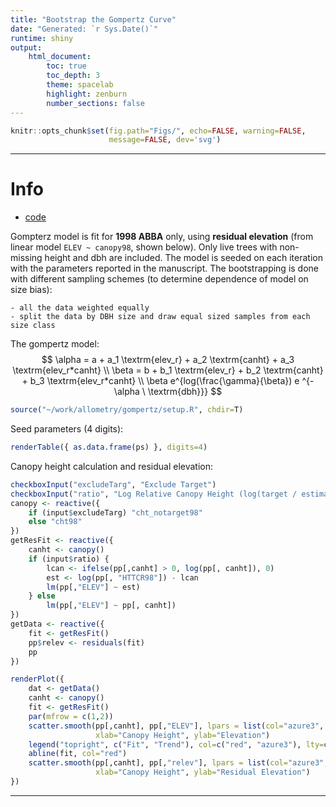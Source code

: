 ```yaml
---
title: "Bootstrap the Gompertz Curve"
date: "Generated: `r Sys.Date()`"
runtime: shiny
output:
    html_document:
        toc: true
        toc_depth: 3
        theme: spacelab
        highlight: zenburn
        number_sections: false
---
```


```r

knitr::opts_chunk$set(fig.path="Figs/", echo=FALSE, warning=FALSE,
                      message=FALSE, dev='svg')

```


-------

# Info
* [code](https://github.com/nverno/allometry)

Gompterz model is fit for __1998 ABBA__ only, using __residual elevation__ (from linear model `ELEV ~ canopy98`, shown below).  Only live trees with non-missing height and dbh are included.  The model is seeded on each iteration with the parameters reported in the manuscript.  The bootstrapping is done with different sampling schemes (to determine dependence of model on size bias):

    - all the data weighted equally
	- split the data by DBH size and draw equal sized samples from each size class

The gompertz model:
$$
\alpha = a + a_1 \textrm{elev_r} + a_2 \textrm{canht} + a_3 \textrm{elev_r*canht} \\
\beta = b + b_1 \textrm{elev_r} + b_2 \textrm{canht} + b_3 \textrm{elev_r*canht} \\
\beta e^{log(\frac{\gamma}{\beta}) e ^{-\alpha \ \textrm{dbh}}}
$$


```r
source("~/work/allometry/gompertz/setup.R", chdir=T)
```

Seed parameters (4 digits):
```r
renderTable({ as.data.frame(ps) }, digits=4)
```

Canopy height calculation and residual elevation:
```r
checkboxInput("excludeTarg", "Exclude Target")
checkboxInput("ratio", "Log Relative Canopy Height (log(target / estimate))")
canopy <- reactive({ 
    if (input$excludeTarg) "cht_notarget98"
    else "cht98"
})
getResFit <- reactive({ 
    canht <- canopy()
    if (input$ratio) {
        lcan <- ifelse(pp[,canht] > 0, log(pp[, canht]), 0)
        est <- log(pp[, "HTTCR98"]) - lcan
        lm(pp[,"ELEV"] ~ est)
    } else
        lm(pp[,"ELEV"] ~ pp[, canht])
})
getData <- reactive({
    fit <- getResFit()
    pp$relev <- residuals(fit)
    pp
})

renderPlot({
    dat <- getData()
    canht <- canopy()
    fit <- getResFit()
    par(mfrow = c(1,2))
    scatter.smooth(pp[,canht], pp[,"ELEV"], lpars = list(col="azure3", lty=2),
                   xlab="Canopy Height", ylab="Elevation")
    legend("topright", c("Fit", "Trend"), col=c("red", "azure3"), lty=c(1, 2))
    abline(fit, col="red")
    scatter.smooth(pp[,canht], pp[,"relev"], lpars = list(col="azure3", lty=2),
                   xlab="Canopy Height", ylab="Residual Elevation")
})

```

-------
